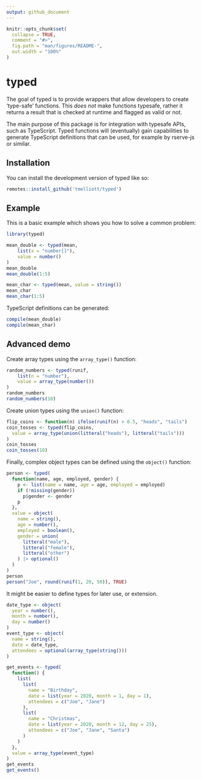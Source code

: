 ```yaml
---
output: github_document
---
```


<!-- README.md is generated from README.Rmd. Please edit that file -->

```r
knitr::opts_chunk$set(
  collapse = TRUE,
  comment = "#>",
  fig.path = "man/figures/README-",
  out.width = "100%"
)
```

# typed

<!-- badges: start -->
<!-- badges: end -->

The goal of typed is to provide wrappers that allow developers to create 'type-safe' functions. This _does not_ make functions typesafe, rather it returns a result that is checked at runtime and flagged as valid or not.

The main purpose of this package is for integration with typesafe APIs, such as TypeScript. Typed functions will (eventually) gain capabilities to generate TypeScript definitions that can be used, for example by rserve-js or similar.

## Installation

You can install the development version of typed like so:

```r
remotes::install_github('tmelliott/typed')
```

## Example

This is a basic example which shows you how to solve a common problem:

```r
library(typed)

mean_double <- typed(mean,
    list(x = "number[]"),
    value = number()
)
mean_double
mean_double(1:5)

mean_char <- typed(mean, value = string())
mean_char
mean_char(1:5)
```

TypeScript definitions can be generated:

```r
compile(mean_double)
compile(mean_char)
```

## Advanced demo

Create array types using the `array_type()` function:

```r
random_numbers <- typed(runif,
    list(n = "number"),
    value = array_type(number())
)
random_numbers
random_numbers(10)
```

Create union types using the `union()` function:

```r
flip_coins <- function(n) ifelse(runif(n) > 0.5, "heads", "tails")
coin_tosses <- typed(flip_coins,
  value = array_type(union(litteral("heads"), litteral("tails")))
)
coin_tosses
coin_tosses(10)
```

Finally, complex object types can be defined using the `object()` function:

```r
person <- typed(
  function(name, age, employed, gender) {
    p <- list(name = name, age = age, employed = employed)
    if (!missing(gender))
      p$gender <- gender
    p
  },
  value = object(
    name = string(),
    age = number(),
    employed = boolean(),
    gender = union(
      litteral("male"),
      litteral("female"),
      litteral("other")
    ) |> optional()
  )
)
person
person("Joe", round(runif(1, 20, 50)), TRUE)
```

It might be easier to define types for later use, or extension.

```r
date_type <- object(
  year = number(),
  month = number(),
  day = number()
)
event_type <- object(
  name = string(),
  date = date_type,
  attendees = optional(array_type(string()))
)

get_events <- typed(
  function() {
    list(
      list(
        name = "Birthday",
        date = list(year = 2020, month = 1, day = 1),
        attendees = c("Joe", "Jane")
      ),
      list(
        name = "Christmas",
        date = list(year = 2020, month = 12, day = 25),
        attendees = c("Joe", "Jane", "Santa")
      )
    )
  },
  value = array_type(event_type)
)
get_events
get_events()
```
